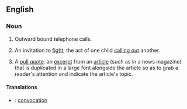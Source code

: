 ==English==

===Noun===
{{en-noun}}

# {{communications|jargon}} Outward bound telephone calls.
# {{slang}} An invitation to [[fight]]; the act of one child [[calling out]] another.
# {{typesetting|graphic layout}} A [[pull quote]]: an [[excerpt]] from an [[article]] (such as in a news magazine) that is duplicated in a large font alongside the article so as to grab a reader's attention and indicate the article's topic.

====Translations====
{{trans-top|outward bound telephone calls}}
{{trans-mid}}
{{trans-bottom}}

{{trans-top|''(slang)'' an invitation to fight}}
{{trans-mid}}
{{trans-bottom}}

{{checktrans-top}}
*{{ttbc|French}}: [[convocation]] {{f}}
{{checktrans-bottom}}